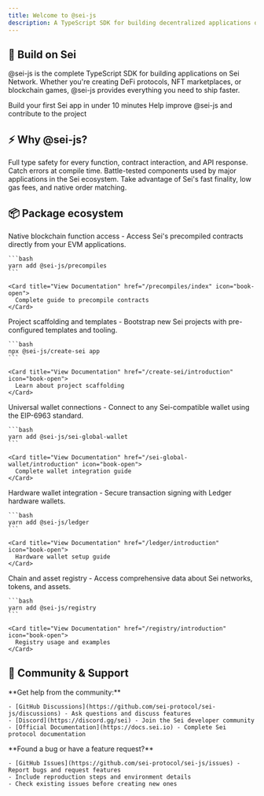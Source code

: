 ```yaml
---
title: Welcome to @sei-js
description: A TypeScript SDK for building decentralized applications on Sei
---
```


## 🚀 Build on Sei

@sei-js is the complete TypeScript SDK for building applications on Sei Network. Whether you're creating DeFi protocols, NFT marketplaces, or blockchain games, @sei-js provides everything you need to ship faster.

<CardGroup cols={2}>
  <Card title="Quick Start" href="/overview" icon="play">
    Build your first Sei app in under 10 minutes
  </Card>
  <Card title="Contributing" href="/contributing" icon="code">
    Help improve @sei-js and contribute to the project
  </Card>
</CardGroup>

## ⚡ Why @sei-js?

<Steps>
  <Step title="Complete TypeScript support">
    Full type safety for every function, contract interaction, and API response. Catch errors at compile time.
  </Step>
  <Step title="Production ready">
    Battle-tested components used by major applications in the Sei ecosystem.
  </Step>
  <Step title="Optimized for Sei">
    Take advantage of Sei's fast finality, low gas fees, and native order matching.
  </Step>
</Steps>

## 📦 Package ecosystem

<AccordionGroup>
  <Accordion title="@sei-js/precompiles" icon="microchip">
    Native blockchain function access - Access Sei's precompiled contracts directly from your EVM applications.
    
    ```bash
    yarn add @sei-js/precompiles
    ```
    
    <Card title="View Documentation" href="/precompiles/index" icon="book-open">
      Complete guide to precompile contracts
    </Card>
  </Accordion>
  <Accordion title="@sei-js/create-sei" icon="hammer">
    Project scaffolding and templates - Bootstrap new Sei projects with pre-configured templates and tooling.
    
    ```bash
    npx @sei-js/create-sei app
    ```
    
    <Card title="View Documentation" href="/create-sei/introduction" icon="book-open">
      Learn about project scaffolding
    </Card>
  </Accordion>
  <Accordion title="@sei-js/sei-global-wallet" icon="wallet">
    Universal wallet connections - Connect to any Sei-compatible wallet using the EIP-6963 standard.
    
    ```bash
    yarn add @sei-js/sei-global-wallet
    ```
    
    <Card title="View Documentation" href="/sei-global-wallet/introduction" icon="book-open">
      Complete wallet integration guide
    </Card>
  </Accordion>
  <Accordion title="@sei-js/ledger" icon="shield">
    Hardware wallet integration - Secure transaction signing with Ledger hardware wallets.
    
    ```bash
    yarn add @sei-js/ledger
    ```
    
    <Card title="View Documentation" href="/ledger/introduction" icon="book-open">
      Hardware wallet setup guide
    </Card>
  </Accordion>
  <Accordion title="@sei-js/registry" icon="database">
    Chain and asset registry - Access comprehensive data about Sei networks, tokens, and assets.
    
    ```bash
    yarn add @sei-js/registry
    ```
    
    <Card title="View Documentation" href="/registry/introduction" icon="book-open">
      Registry usage and examples
    </Card>
  </Accordion>
</AccordionGroup>

## 🤝 Community & Support

<Tabs>
  <Tab title="Developer Resources">
    **Get help from the community:**
    
    - [GitHub Discussions](https://github.com/sei-protocol/sei-js/discussions) - Ask questions and discuss features
    - [Discord](https://discord.gg/sei) - Join the Sei developer community
    - [Official Documentation](https://docs.sei.io) - Complete Sei protocol documentation
  </Tab>
  <Tab title="Report Issues">
    **Found a bug or have a feature request?**
    
    - [GitHub Issues](https://github.com/sei-protocol/sei-js/issues) - Report bugs and request features
    - Include reproduction steps and environment details
    - Check existing issues before creating new ones
  </Tab>
</Tabs>
